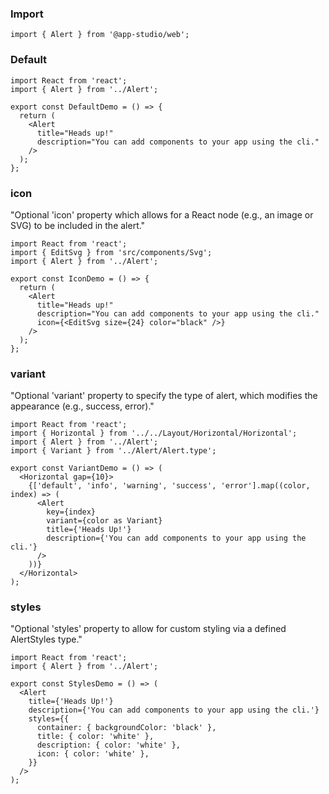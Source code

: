 ### **Import**
```tsx static
import { Alert } from '@app-studio/web';
```

### **Default**
```tsx
import React from 'react';
import { Alert } from '../Alert';

export const DefaultDemo = () => {
  return (
    <Alert
      title="Heads up!"
      description="You can add components to your app using the cli."
    />
  );
};

```

### **icon**
"Optional 'icon' property which allows for a React node (e.g., an image or SVG) to be included in the alert."

```tsx
import React from 'react';
import { EditSvg } from 'src/components/Svg';
import { Alert } from '../Alert';

export const IconDemo = () => {
  return (
    <Alert
      title="Heads up!"
      description="You can add components to your app using the cli."
      icon={<EditSvg size={24} color="black" />}
    />
  );
};

```

### **variant**
"Optional 'variant' property to specify the type of alert, which modifies the appearance (e.g., success, error)."

```tsx
import React from 'react';
import { Horizontal } from '../../Layout/Horizontal/Horizontal';
import { Alert } from '../Alert';
import { Variant } from '../Alert/Alert.type';

export const VariantDemo = () => (
  <Horizontal gap={10}>
    {['default', 'info', 'warning', 'success', 'error'].map((color, index) => (
      <Alert
        key={index}
        variant={color as Variant}
        title={'Heads Up!'}
        description={'You can add components to your app using the cli.'}
      />
    ))}
  </Horizontal>
);

```

### **styles**
"Optional 'styles' property to allow for custom styling via a defined AlertStyles type."

```tsx
import React from 'react';
import { Alert } from '../Alert';

export const StylesDemo = () => (
  <Alert
    title={'Heads Up!'}
    description={'You can add components to your app using the cli.'}
    styles={{
      container: { backgroundColor: 'black' },
      title: { color: 'white' },
      description: { color: 'white' },
      icon: { color: 'white' },
    }}
  />
);

```

